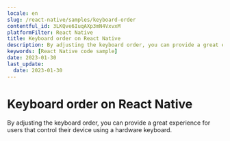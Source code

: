 ```yaml
---
locale: en
slug: /react-native/samples/keyboard-order
contentful_id: 3LKQve6IuqAXp3mN4VxvxM
platformFilter: React Native
title: Keyboard order on React Native
description: By adjusting the keyboard order, you can provide a great experience for users that control their device using a hardware keyboard.
keywords: [React Native code sample]
date: 2023-01-30
last_update:
  date: 2023-01-30
---
```


# Keyboard order on React Native

By adjusting the keyboard order, you can provide a great experience for users that control their device using a hardware keyboard.

<CodeSample id="keyboard-order" locale="en" platform="react native"/>
